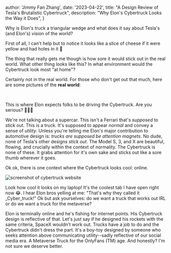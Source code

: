 
  author: 'Jimmy Fan Zhang',
  date: '2023-04-22',
  title: "A Design Review of Tesla's Brutalistic Cybertruck",
  description:
    "Why Elon's Cybertruck Looks the Way it Does",
}


Why is Elon's truck a triangular wedge and what does it say about Tesla's (and Elon's) vision of the world? 

First of all, I can't help but to notice it looks like a slice of cheese if it were yellow and had holes in it 🤭

The thing that really gets me though is how sore it would stick out in the real world. What other thing looks like this? In what environment would the Cybertruck look most "at home"?

Certainly not in the real world. For those who don't get out that much, here are some pictures of the **real world**:

<Image src={realWorld1} alt="" />
<Image src={realWorld2} alt="" />
<Image src={realWorld3} alt="" />

This is where Elon expects folks to be driving the Cybertruck. Are you serious? 🤌🤌🤌

We're not talking about a supercar. This isn't a Ferrari that's _supposed_ to stick out. This is a truck. It's supposed to appear _normal_ and convey a sense of _utility_. Unless you're telling me Elon's major contribution to automotive design is: _trucks are supposed be attention magnets_. No dude, none of Tesla's other designs _stick out_. The Model S, 3, and X are beautiful, flowing, and crucially within the context of normality. The Cybertruck is none of these. It grabs attention for it's own sake and sticks out like a sore thumb wherever it goes.

Ok ok, there is one context where the Cybertruck looks cool: online.

<Image src={cyberTruck} alt="screenshot of cybertruck website" />

Look how cool it looks on my laptop! It's the coolest tab I have open right now 😂. I hear Elon bros yelling at me: "That's why they called it _Cyber_truck!" Ok but ask yourselves: do we want a truck that works out IRL or do we want a truck for the metaverse?

Elon is terminally online and he's fishing for internet points. His Cybertruck design is reflective of that. Let's just say if he designed his rockets with the same criteria, SpaceX wouldn't work out. Trucks have a job to do and the Cybertruck didn't dress the part. It's a boy-toy designed by someone who seeks attention above communicating utility--sadly reflective of our social media era. A Metaverse Truck for the OnlyFans (TM) age. And honestly? I'm not sure we deserve better.